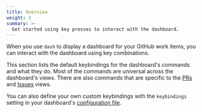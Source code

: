 ```yaml
---
title: Overview
weight: 3
summary: >-
  Get started using key presses to interact with the dashboard.
---
```



When you use `dash` to display a dashboard for your GitHub work items, you can interact with the
dashboard using key combinations.

This section lists the default keybindings for the dashboard's commands and what they do. Most of
the commands are universal across the dashboard's views. There are also commands that are specific
to the [PRs][01] and [Issues][02] views.

You can also define your own custom keybindings with the `keybindings` setting in your dashboard's
[configuration file][03].

<CardGrid>
  <LinkCard
    title="Global"
    href="./global"
    description="Lists the default keybindings for controlling the dashboard globally."
  />
  <LinkCard
    title="Selected Item"
    href="./selected-item"
    description="Lists the default keybindings for interacting with active items in the dashboard in any view."
  />
  <LinkCard
    title="Selected PR"
    href="./selected-pr"
    description="Lists the default keybindings for interacting with an actively selected item in the PRs view for the dashboard."
  />
  <LinkCard
    title="Selected Issue"
    href="./selected-issue"
    description="Lists the default keybindings for interacting with an actively selected item in the Issues view for the dashboard."
  />
  <LinkCard
    title="Preview Pane"
    href="./preview"
    description="Lists the default keybindings for interacting with the preview pane in the Dashboard."
  />
</CardGrid>

[01]: ./selected-pr
[02]: ./selected-issue
[03]: /configuration/

